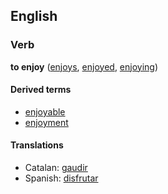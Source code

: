 ==English==
===Verb===
'''to enjoy''' ([[enjoys]], [[enjoyed]], [[enjoying]])

====Derived terms====
*[[enjoyable]]
*[[enjoyment]]

====Translations====
*Catalan: [[gaudir]]
*Spanish: [[disfrutar]]